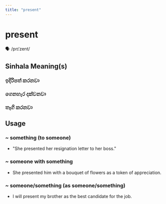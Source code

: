 ```yaml
---
title: "present"
---
```


# present

🗣️ /prɪˈzent/

## Sinhala Meaning(s)

### ඉදිරිපත් කරනවා
### ගෙනහැර දක්වනවා
### තෑගි කරනවා

## Usage

### ~ something (to someone)

- "She presented her resignation letter to her boss."


### ~ someone with something

- She presented him with a bouquet of flowers as a token of appreciation.


### ~ someone/something (as someone/something)

- I will present my brother as the best candidate for the job.


